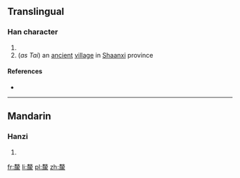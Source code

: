 ==Translingual==

===Han character===
{{Han char|rn=66|rad=攴|as=15|sn=19|four=4729<sub>8</sub>|canj=十大一木人 (JKMDO)|ids=⿸[[𠩺]][[來]]}}

# {{defn|Han|sort=攴15}}
# (''as Tai'') an [[ancient]] [[village]] in [[Shaanxi]] province

====References====
* {{Han ref|kx=0476.180|dkj=13427|dj=0831.180|hdz=21479.190|uh=6584|ud=25988|bh=F248|bd=62024}}

----

==Mandarin==

===Hanzi===
{{cmn-hanzi|pin=[[lì]] ([[li4]]), [[Tái]] ([[Tai2]])|wg=li<sup>4</sup>, T'ai<sup>2</sup>}}

# {{defn|lang=cmn|sort=攴15}}

[[fr:斄]]
[[li:斄]]
[[pl:斄]]
[[zh:斄]]